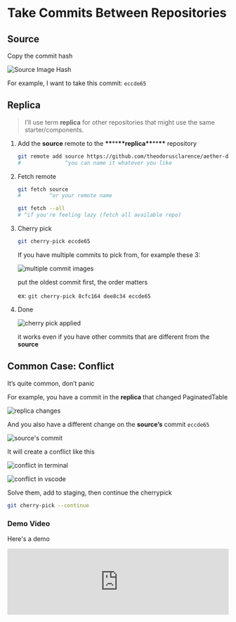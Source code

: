 # Take Commits Between Repositories

## Source

Copy the commit hash

![Source Image Hash](/images/uncategorized/cherry-pick-between-repo/CleanShot_2023-02-28_at_22.19.472x.png)

For example, I want to take this commit: `eccde65`

## Replica

> I’ll use term **replica** for other repositories that might use the same starter/components.

1. Add the **source** remote to the **\*\***\*\***\*\***replica**\*\***\*\***\*\*** repository

   ```bash
   git remote add source https://github.com/theodorusclarence/aether-design-system.git
   #              ^you can name it whatever you like
   ```

2. Fetch remote

   ```bash
   git fetch source
   #         ^or your remote name

   git fetch --all
   # ^if you're feeling lazy (fetch all available repo)
   ```

3. Cherry pick

   ```bash
   git cherry-pick eccde65
   ```

   If you have multiple commits to pick from, for example these 3:

   ![multiple commit images](/images/uncategorized/cherry-pick-between-repo/Untitled.png)

   put the oldest commit first, the order matters

   ex: `git cherry-pick 8cfc164 dee8c34 eccde65`

4. Done

   ![cherry pick applied](/images/uncategorized/cherry-pick-between-repo/Untitled%201.png)

   it works even if you have other commits that are different from the **source**

## Common Case: Conflict

It’s quite common, don’t panic

For example, you have a commit in the **replica** that changed PaginatedTable

![replica changes](/images/uncategorized/cherry-pick-between-repo/Untitled%202.png)

And you also have a different change on the **source’s** commit `eccde65`

![source's commit](/images/uncategorized/cherry-pick-between-repo/Untitled%203.png)

It will create a conflict like this

![conflict in terminal](/images/uncategorized/cherry-pick-between-repo/Untitled%204.png)

![conflict in vscode](/images/uncategorized/cherry-pick-between-repo/Untitled%205.png)

Solve them, add to staging, then continue the cherrypick

```bash
git cherry-pick --continue
```

### Demo Video

Here's a demo

<iframe
  style={{
    aspectRatio: '16/9',
  }}
  width="100%"
  src="https://www.youtube.com/embed/585eNahJYeQ"
  title="YouTube video player"
  frameborder="0"
  allow="accelerometer; autoplay; clipboard-write; encrypted-media; gyroscope; picture-in-picture; web-share"
  allowFullScreen
/>
